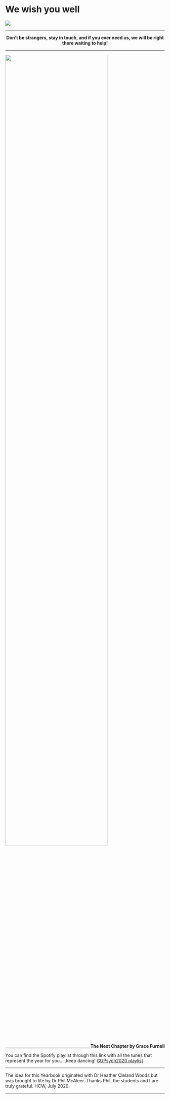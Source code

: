 # We wish you well {-}

<img src="images/dissertationBanner.JPG">

---

<div style = "text-align:center">**Don't be strangers, stay in touch, and if you ever need us, we will be right there waiting to help!**</div>


---

<div align = "center">
<img height = "80%" width = "80%" src="images/GraceFurnell_NextChapter.png"> 
<br>
<span style = "float: right;">**The Next Chapter by Grace Furnell**</span>
</div>

---

You can find the Spotify playlist through this link with all the tunes that represent the year for you.....keep dancing! <a href = "https://open.spotify.com/playlist/6i6xlSxYP5aI1r7swY9aIj?si=tkYSh4izR3aw9VcPyzcAGA" target = "_blank">GUPsych2020 playlist</a>

---

The idea for this Yearbook originated with Dr Heather Cleland Woods but was brought to life by Dr Phil McAleer. Thanks Phil, the students and I are truly grateful. HCW, July 2020. 

---
